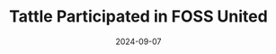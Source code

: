 ---
 date: 2024-09-07
 title: "Tattle Participated in FOSS United"
 excerpt: "We had a booth, and spoke at a panel on open source AI."
 tags: Talk
---